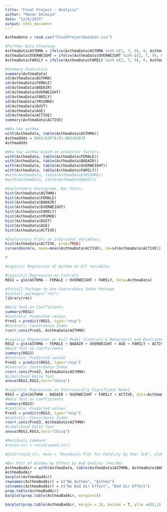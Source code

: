```yaml
---
title: "Final Project - Analysis"
author: "Manav Dalmiya"
date: "12/6/2015"
output: html_document
---
```

```r
AsthmaData = read.csv("FinalProjectDataSet.csv")

#Further Data Cleaning:
AsthmaData$ASTHMA = ifelse(AsthmaData$ASTHMA %in% c(2, 7, 9), 0, AsthmaData$ASTHMA)
AsthmaData$OVERWEIGHT = ifelse(AsthmaData$OVERWEIGHT %in% c(2, 7, 9), 0, AsthmaData$OVERWEIGHT)
AsthmaData$FAMILY = ifelse(AsthmaData$FAMILY %in% c(2, 7, 9), 0, AsthmaData$FAMILY)

#Summary Statistics
summary(AsthmaData)
sd(AsthmaData$ASTHMA)
sd(AsthmaData$FEMALE)
sd(AsthmaData$BADAIR)
sd(AsthmaData$OVERWEIGHT)
sd(AsthmaData$FAMILY)
sd(AsthmaData$YRSSMKD)
sd(AsthmaData$DUST)
sd(AsthmaData$AGE)
sd(AsthmaData$ACTIVE)
summary(AsthmaData$ACTIVE)

#Who has asthma
with(AsthmaData, table(AsthmaData$ASTHMA))
AsthmaOdds = (862/6307)/(1-862/6307)
AsthmaOdds

#Who has asthma based on predictor factors.
with(AsthmaData, table(AsthmaData$FEMALE))
with(AsthmaData, table(AsthmaData$BADAIR))
with(AsthmaData, table(AsthmaData$OVERWEIGHT))
with(AsthmaData, table(AsthmaData$FAMILY))
#with(AsthmaData, table(AsthmaData$YRSSMKD))
#with(AsthmaData, table(AsthmaData$DUST))

#Exploratory Histograms, Bar Plots:
hist(AsthmaData$ASTHMA)
hist(AsthmaData$FEMALE)
hist(AsthmaData$BADAIR)
hist(AsthmaData$OVERWEIGHT)
hist(AsthmaData$FAMILY)
hist(AsthmaData$YRSMKD)
hist(AsthmaData$DUST)
hist(AsthmaData$AGE)
hist(AsthmaData$ACTIVE)

#Exploratory Plots on Individual Variables:
hist(AsthmaData$ACTIVE, prob=TRUE)
curve(dnorm(x, mean=mean(AsthmaData$ACTIVE), sd=sd(AsthmaData$ACTIVE)), add=TRUE)

#
````

```r
#Logistic Regression of Asthma on All Variables

#Logisitic Regression on Controls
REG1 = glm(ASTHMA ~ FEMALE + OVERWEIGHT + FAMILY, data=AsthmaData)

#Install Package to Use Concordance Index Package
#install.packages("rms")
library(rms)

#Wald Test on Coefficients
summary(REG1)
#Controls: Predicted values
Pred1 = predict(REG1, type="resp")
#Controls: Concordance Index
rcorr.cens(Pred1, AsthmaData$ASTHMA)

#Logistic Regression on Full Model (Controls & Behavioral and Environmental Factors)
REG2 = glm(ASTHMA ~ FEMALE + BADAIR + OVERWEIGHT + AGE + FAMILY + ACTIVE + YRSSMKD + DUST, data=AsthmaData)
#Wald Test on Coefficients
summary(REG2)
#Controls: Predicted values
Pred2 = predict(REG2, type="resp")
#Controls: Concordance Index
rcorr.cens(Pred2, AsthmaData$ASTHMA)
#Likelihood Ratio Test
anova(REG1,REG2,test="Chisq")

#Logistric Regression on Statistically Significant Model
REG3 = glm(ASTHMA ~ BADAIR + OVERWEIGHT + FAMILY + ACTIVE, data=AsthmaData)
#Wald Test on Coefficients
summary(REG3)
#Controls: Predicted values
Pred3 = predict(REG3, type="resp")
#Controls: Concordance Index
rcorr.cens(Pred3, AsthmaData$ASTHMA)
#Likelihood Ratio Test
anova(REG1,REG3,test="Chisq")
```

```r
#Residuals Command
#resid.slr = resid(speed.slr)

#plot(resid.slr, main = "Residuals Plot for Fatality by Year SLR", xlab = "Year Number", ylab = "Residuals")

#Bar Plot of Asthma by Effect by Bad Quality (Yes/No)
AsthmaBadAir = with(AsthmaData, table(AsthmaData$ASTHMA, AsthmaData$BADAIR))
AsthmaBadAir
barplot(AsthmaBadAir)
rownames(AsthmaBadAir) = c("No Asthma", "Asthma")
colnames(AsthmaBadAir) = c("No Bad Air Effect", "Bad Air Effect")
prop.table(AsthmaBadAir)
barplot(prop.table(AsthmaBadAir, margin=2))

barplot(prop.table(AsthmaBadAir, margin = 2), beside = T, ylim =c(0,1), ylab = "Proportion of Asthma", main = "Asthma by Effected by Bad Air Quality (Yes vs. No)", legend.text = rownames(AsthmaBadAir))

```

